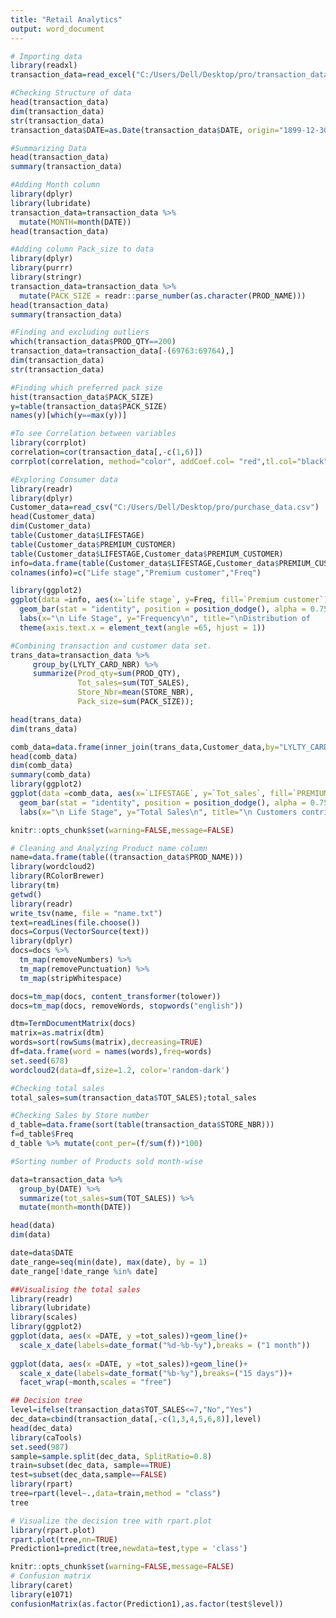 ```yaml
---
title: "Retail Analytics"
output: word_document
---
```


```r

# Importing data
library(readxl)
transaction_data=read_excel("C:/Users/Dell/Desktop/pro/transaction_data.xlsx")
```
```r

#Checking Structure of data
head(transaction_data)
dim(transaction_data)
str(transaction_data)
transaction_data$DATE=as.Date(transaction_data$DATE, origin="1899-12-30")
```
```r
#Summarizing Data
head(transaction_data)
summary(transaction_data)
```
```r
#Adding Month column
library(dplyr)
library(lubridate)
transaction_data=transaction_data %>%
  mutate(MONTH=month(DATE))
head(transaction_data)
```
```r
#Adding column Pack_size to data
library(dplyr)
library(purrr)
library(stringr)
transaction_data=transaction_data %>%
  mutate(PACK_SIZE = readr::parse_number(as.character(PROD_NAME)))
head(transaction_data)
summary(transaction_data)
```
```r
#Finding and excluding outliers
which(transaction_data$PROD_QTY==200)
transaction_data=transaction_data[-(69763:69764),]
dim(transaction_data)
str(transaction_data)
```
```r
#Finding which preferred pack size
hist(transaction_data$PACK_SIZE)
y=table(transaction_data$PACK_SIZE)
names(y)[which(y==max(y))]
```
```r
#To see Correlation between variables
library(corrplot)
correlation=cor(transaction_data[,-c(1,6)])
corrplot(correlation, method="color", addCoef.col= "red",tl.col="black")
```
```r
#Exploring Consumer data
library(readr)
library(dplyr)
Customer_data=read_csv("C:/Users/Dell/Desktop/pro/purchase_data.csv")
head(Customer_data)
dim(Customer_data)
table(Customer_data$LIFESTAGE)
table(Customer_data$PREMIUM_CUSTOMER)
table(Customer_data$LIFESTAGE,Customer_data$PREMIUM_CUSTOMER)
info=data.frame(table(Customer_data$LIFESTAGE,Customer_data$PREMIUM_CUSTOMER))
colnames(info)=c("Life stage","Premium customer","Freq")

library(ggplot2)
ggplot(data =info, aes(x=`Life stage`, y=Freq, fill=`Premium customer`)) +
  geom_bar(stat = "identity", position = position_dodge(), alpha = 0.75)+
  labs(x="\n Life Stage", y="Frequency\n", title="\nDistribution of     Customers\n")+
  theme(axis.text.x = element_text(angle =65, hjust = 1))

#Combining transaction and customer data set.
trans_data=transaction_data %>%
     group_by(LYLTY_CARD_NBR) %>%
     summarize(Prod_qty=sum(PROD_QTY),
               Tot_sales=sum(TOT_SALES),
               Store_Nbr=mean(STORE_NBR),
               Pack_size=sum(PACK_SIZE));

head(trans_data)
dim(trans_data)

comb_data=data.frame(inner_join(trans_data,Customer_data,by="LYLTY_CARD_NBR"))
head(comb_data)
dim(comb_data)
summary(comb_data)
library(ggplot2)
ggplot(data =comb_data, aes(x=`LIFESTAGE`, y=`Tot_sales`, fill=`PREMIUM_CUSTOMER`)) +
  geom_bar(stat = "identity", position = position_dodge(), alpha = 0.75)+
  labs(x="\n Life Stage", y="Total Sales\n", title="\n Customers contributing to total_sales\n")+theme(axis.text.x = element_text(angle =65, hjust = 1))

```
```r
knitr::opts_chunk$set(warning=FALSE,message=FALSE)

# Cleaning and Analyzing Product name column
name=data.frame(table((transaction_data$PROD_NAME)))
library(wordcloud2)
library(RColorBrewer)
library(tm)
getwd()
library(readr)
write_tsv(name, file = "name.txt")
text=readLines(file.choose())
docs=Corpus(VectorSource(text))
library(dplyr)
docs=docs %>%
  tm_map(removeNumbers) %>%
  tm_map(removePunctuation) %>%
  tm_map(stripWhitespace)

docs=tm_map(docs, content_transformer(tolower))
docs=tm_map(docs, removeWords, stopwords("english"))

dtm=TermDocumentMatrix(docs) 
matrix=as.matrix(dtm) 
words=sort(rowSums(matrix),decreasing=TRUE) 
df=data.frame(word = names(words),freq=words)
set.seed(678)
wordcloud2(data=df,size=1.2, color='random-dark')

```
```r
#Checking total sales
total_sales=sum(transaction_data$TOT_SALES);total_sales
```
```r
#Checking Sales by Store number
d_table=data.frame(sort(table(transaction_data$STORE_NBR)))
f=d_table$Freq
d_table %>% mutate(cont_per=(f/sum(f))*100)


```
```r
#Sorting number of Products sold month-wise

data=transaction_data %>%
  group_by(DATE) %>%
  summarize(tot_sales=sum(TOT_SALES)) %>%
  mutate(month=month(DATE))

head(data)
dim(data)

date=data$DATE
date_range=seq(min(date), max(date), by = 1) 
date_range[!date_range %in% date] 

```
```r
##Visualising the total sales
library(readr)
library(lubridate)
library(scales)
library(ggplot2)
ggplot(data, aes(x =DATE, y =tot_sales))+geom_line()+
  scale_x_date(labels=date_format("%d-%b-%y"),breaks = ("1 month"))
  
ggplot(data, aes(x =DATE, y =tot_sales))+geom_line()+
  scale_x_date(labels=date_format("%b-%y"),breaks=("15 days"))+
  facet_wrap(~month,scales = "free")
```
```r
## Decision tree 
level=ifelse(transaction_data$TOT_SALES<=7,"No","Yes")
dec_data=cbind(transaction_data[,-c(1,3,4,5,6,8)],level)
head(dec_data)
library(caTools)
set.seed(987)
sample=sample.split(dec_data, SplitRatio=0.8)
train=subset(dec_data, sample==TRUE)
test=subset(dec_data,sample==FALSE)
library(rpart)
tree=rpart(level~.,data=train,method = "class")
tree
```
```r
# Visualize the decision tree with rpart.plot
library(rpart.plot)
rpart.plot(tree,nn=TRUE)
Prediction1=predict(tree,newdata=test,type = 'class')
```
```r
knitr::opts_chunk$set(warning=FALSE,message=FALSE)
# Confusion matrix
library(caret)
library(e1071)
confusionMatrix(as.factor(Prediction1),as.factor(test$level))
```



